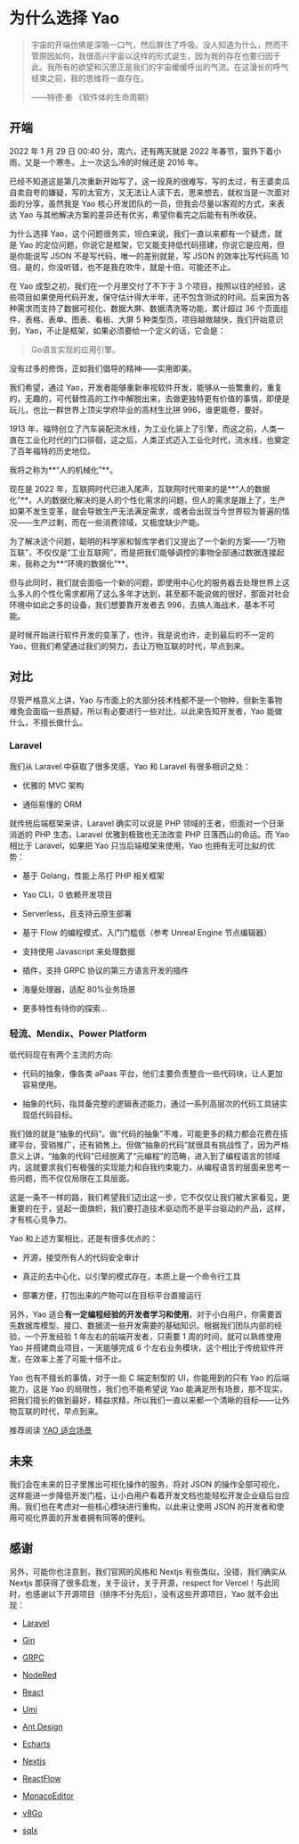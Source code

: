 # 为什么选择 Yao

<blockquote>
  <p>
    宇宙的开端仿佛是深吸一口气，然后屏住了呼吸。没人知道为什么，然而不管原因如何，我很高兴宇宙以这样的形式诞生，因为我的存在也要归因于此。我所有的欲望和沉思正是我们的宇宙缓缓呼出的气流。在这漫长的呼气结束之前，我的思维将一直存在。
  </p>
  <p>——特德·姜 《软件体的生命周期》</p>
</blockquote>

## 开端

2022 年 1 月 29 日 00:40 分，周六，还有两天就是 2022 年春节，窗外下着小雨，又是一个寒冬。上一次这么冷的时候还是 2016 年。

已经不知道这是第几次重新开始写了，这一段真的很难写，写的太过，有王婆卖瓜自卖自夸的嫌疑，写的太官方，又无法让人读下去，思来想去，就权当是一次面对面的分享，虽然我是 Yao 核心开发团队的一员，但我会尽量以客观的方式，来表达 Yao 与其他解决方案的差异还有优劣，希望你看完之后能有有所收获。

为什么选择 Yao，这个问题很务实，坦白来说，我们一直以来都有一个疑虑，就是 Yao 的定位问题，你说它是框架，它又能支持低代码搭建，你说它是应用，但是你能说写 JSON 不是写代码，唯一的差别就是，写 JSON 的效率比写代码高 10 倍，是的，你没听错，也不是我在吹牛，就是十倍，可能还不止。

在 Yao 成型之初，我们在一个月里交付了不下于 3 个项目，按照以往的经验，这些项目如果使用代码开发，保守估计得大半年，还不包含测试的时间。后来因为各种需求而支持了数据可视化、数据大屏、数据清洗等功能，累计超过 36 个页面组件，表格、表单、图表、看板、大屏 5 种类型页，项目越做越快，我们开始意识到，Yao，不止是框架，如果必须要给一个定义的话，它会是：

<blockquote>Go语言实现的应用引擎。</blockquote>

没有过多的修饰，正如我们倡导的精神——实用即美。

我们希望，通过 Yao，开发者能够重新审视软件开发，能够从一些繁重的，重复的，无趣的，可代替性高的工作中解脱出来，去做更独特更有价值的事情，即便是玩儿，也比一群世界上顶尖学府毕业的高材生比拼 996，谁更能卷，要好。

1913 年，福特创立了汽车装配流水线，为工业化装上了引擎，而这之前，人类一直在工业化时代的门口徘徊，这之后，人类正式迈入工业化时代，流水线，也奠定了百年福特的历史地位。

我将之称为**“人的机械化”**。

现在是 2022 年，互联网时代已进入尾声，互联网时代带来的是**“人的数据化”**，人的数据化解决的是人的个性化需求的问题，但人的需求是跟上了，生产如果不发生变革，就会导致生产无法满足需求，或者会出现当今世界较为普遍的情况——生产过剩，而在一些消费领域，又极度缺少产能。

为了解决这个问题，聪明的科学家和智库学者们又提出了一个新的方案——“万物互联”，不仅仅是“工业互联网”，而是把我们能够调控的事物全部通过数据连接起来，我称之为**“环境的数据化”**。

但与此同时，我们就会面临一个新的问题，即使用中心化的服务器去处理世界上这么多人的个性化需求都用了这么多年才达到，甚至都不能说做的很好，那面对社会环境中如此之多的设备，我们想要靠开发者去 996，去搞人海战术，基本不可能。

是时候开始进行软件开发的变革了，也许，我是说也许，走到最后的不一定的 Yao，但我们希望通过我们的努力，去让万物互联的时代，早点到来。

## 对比

尽管严格意义上讲，Yao 与市面上的大部分技术栈都不是一个物种，但新生事物难免会面临一些质疑，所以有必要进行一些对比，以此来告知开发者，Yao 能做什么，不擅长做什么。

### Laravel

我们从 Laravel 中获取了很多灵感，Yao 和 Laravel 有很多相识之处：

- 优雅的 MVC 架构

- 通俗易懂的 ORM

就传统后端框架来讲，Laravel 确实可以说是 PHP 领域的王者，但面对一个日渐消逝的 PHP 生态，Laravel 优雅到极致也无法改变 PHP 日落西山的命运。而 Yao 相比于 Laravel，如果把 Yao 只当后端框架来使用，Yao 也拥有无可比拟的优势：

- 基于 Golang，性能上吊打 PHP 相关框架

- Yao CLI，0 依赖开发项目

- Serverless，且支持云原生部署

- 基于 Flow 的编程模式，入门门槛低（参考 Unreal Engine 节点编辑器）

- 支持使用 Javascript 来处理数据

- 插件，支持 GRPC 协议的第三方语言开发的插件

- 海量处理器，适配 80%业务场景

- 更多特性有待你的探索...

### 轻流、Mendix、Power Platform

低代码现在有两个主流的方向:

- 代码的抽象，像各类 aPaas 平台，他们主要负责整合一些代码块，让人更加容易使用。

- 抽象的代码，指具备完整的逻辑表述能力，通过一系列高层次的代码工具链实现低代码目标。

我们做的就是“抽象的代码”。做“代码的抽象”不难，可能更多的精力都会花费在搭建平台，营销推广，还有销售上。但做“抽象的代码”就很具有挑战性了，因为严格意义上讲，“抽象的代码”已经脱离了“元编程”的范畴，进入到了编程语言的领域内，这就要求我们有极强的实现能力和自我约束能力，从编程语言的层面来思考一些问题，而不仅仅局限在工具层面。

这是一条不一样的路，我们希望我们迈出这一步，它不仅仅让我们被大家看见，更重要的在于，竖起一面旗帜，我们要打造技术驱动而不是平台驱动的产品，这样，才有核心竞争力。

Yao 和上述方案相比，还是有很多优点的：

- 开源，接受所有人的代码安全审计

- 真正的去中心化，以引擎的模式存在，本质上是一个命令行工具

- 部署方便，打包出来的产物可以在目标平台直接运行

另外，Yao 适合**有一定编程经验的开发者学习和使用**，对于小白用户，你需要首先数据库模型、接口、数据流一些开发需要的基础知识。根据我们团队内部的经验，一个开发经验 1 年左右的前端开发者，只需要 1 周的时间，就可以熟练使用 Yao 并搭建商业项目，一天能够完成 6 个左右业务模块，这个相比于传统软件开发，在效率上差了可能十倍不止。

Yao 也有不擅长的事情，对于一些 C 端定制型的 UI，你能用到的只有 Yao 的后端能力，这是 Yao 的局限性，我们也不能希望说 Yao 能满足所有场景，那不现实，把我们擅长的做到最好，精益求精，所以我们一直以来都一个清晰的目标——让外物互联的时代，早点到来。

推荐阅读 [YAO 适合场景](YAO适合场景.mdx)

## 未来

我们会在未来的日子里推出可视化操作的服务，将对 JSON 的操作全部可视化，这样能进一步降低开发门槛，让小白用户看着开发文档也能轻松开发企业级后台应用。我们也在考虑对一些核心模块进行重构，以此来让使用 JSON 的开发者和使用可视化界面的开发者拥有同等的便利。

## 感谢

另外，可能你也注意到，我们官网的风格和 Nextjs 有些类似，没错，我们确实从 Nextjs 那获得了很多启发，关于设计，关于开源，respect for Vercel！与此同时，也感谢以下开源项目（排序不分先后），没有这些开源项目，Yao 就不会出现：

- [Laravel](https://github.com/laravel/laravel)

- [Gin](https://github.com/gin-gonic/gin)

- [GRPC](https://www.grpc.io/)

- [NodeRed](https://nodered.org/)

- [React](https://github.com/facebook/react)

- [Umi](https://github.com/umijs/umi)

- [Ant Design](https://github.com/ant-design/ant-design)

- [Echarts](https://github.com/apache/echarts)

- [Nextjs](https://github.com/vercel/next.js)

- [ReactFlow](https://github.com/wbkd/react-flow)

- [MonacoEditor](https://github.com/microsoft/monaco-editor)

- [v8Go](https://github.com/rogchap/v8go)

- [sqlx](https://github.com/jmoiron/sqlx)
